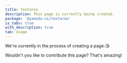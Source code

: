 ```yaml
---
title: Textarea
description: This page is currently being created.
package: '@yamada-ui/textarea'
is_tabs: true
with_description: true
tab: Usage
---
```


We're currently in the process of creating a page.😘

Wouldn't you like to contribute this page? That's amazing!
